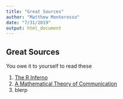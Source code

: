```yaml
---
title: "Great Sources"
author: "Matthew Monterosso"
date: "7/31/2019"
output: html_document
---
```



## Great Sources
You owe it to yourself to read these

1. [The R Inferno](https://www.burns-stat.com/pages/Tutor/R_inferno.pdf)
2. [A Mathematical Theory of Communication](http://math.harvard.edu/~ctm/home/text/others/shannon/entropy/entropy.pdf)
3. blerp


